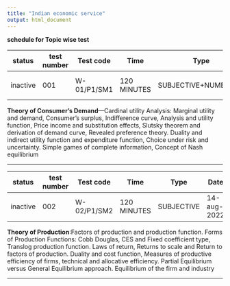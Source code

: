 ```yaml
---
title: "Indian economic service"
output: html_document
---
```


**schedule for Topic wise test **


|status|test number|Test code| Time|Type|Date| Question| Answers key  | submit Answers |
|---|---|---|---|---|---|---|---|---|---|
|inactive|001|W-01/P1/SM1|120 MINUTES| SUBJECTIVE+NUMERICAL|7-aug-2022|Will be uploaded |will be uploaded|closed|

**Theory of Consumer’s Demand**—Cardinal utility Analysis:  Marginal utility and demand, Consumer’s surplus, Indifference curve, Analysis and utility function, Price income and substitution effects, Slutsky theorem and derivation of demand curve, Revealed preference theory. Duality and indirect utility function and expenditure function, Choice under risk and uncertainty. Simple games of complete information, Concept of Nash equilibrium

---

|status|test number|Test code| Time|Type|Date| Question| Answers key |submit answer|
|---|---|---|---|---|---|---|---|---|---|
|inactive|002|W-02/P1/SM2|120 MINUTES| SUBJECTIVE| 14-aug-2022|Will be uploaded |will be uploaded|closed|

**Theory of Production**:Factors of production and production function. Forms of Production Functions: Cobb Douglas, CES and Fixed coefficient type, Translog production function. Laws of return, Returns to scale and Return to factors of production. Duality and cost function, Measures of productive efficiency of firms, technical and allocative efficiency. Partial Equilibrium versus General Equilibrium approach. Equilibrium of the firm and industry

---


